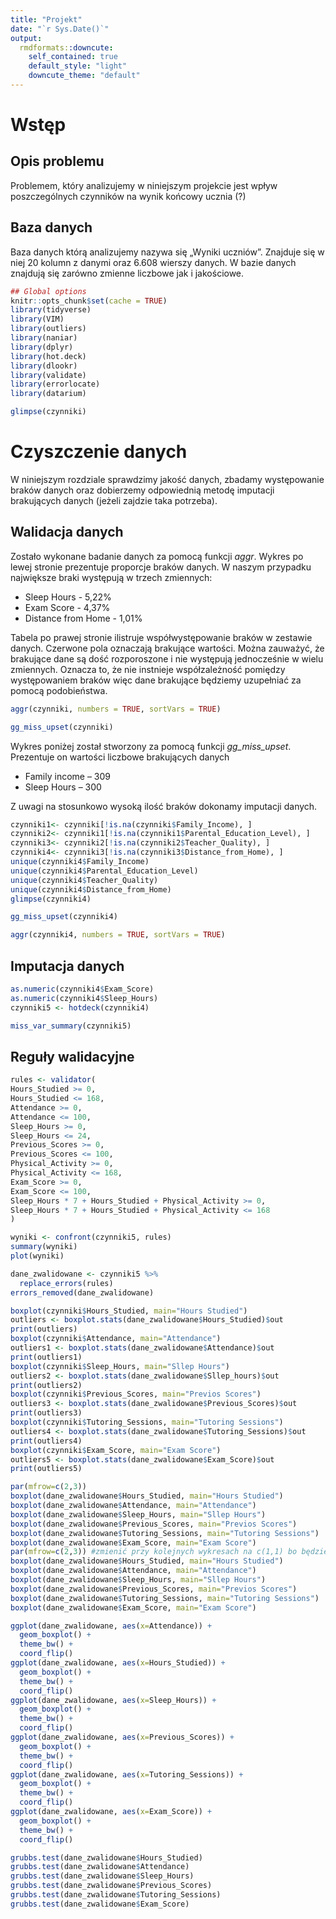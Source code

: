 ```yaml
---
title: "Projekt"
date: "`r Sys.Date()`"
output:
  rmdformats::downcute:
    self_contained: true
    default_style: "light"
    downcute_theme: "default"
---
```


# Wstęp

## Opis problemu

Problemem, który analizujemy w niniejszym projekcie jest wpływ poszczególnych czynników na wynik końcowy ucznia (?)

## Baza danych

Baza danych którą analizujemy nazywa się „Wyniki uczniów”. Znajduje się w niej 20 kolumn z danymi oraz 6.608 wierszy danych. W bazie danych znajdują się zarówno zmienne liczbowe jak i jakościowe.

```r
## Global options
knitr::opts_chunk$set(cache = TRUE)
library(tidyverse)
library(VIM)
library(outliers)
library(naniar)
library(dplyr)
library(hot.deck)
library(dlookr)
library(validate)
library(errorlocate)
library(datarium)
```

```r
glimpse(czynniki)
```

# Czyszczenie danych

W niniejszym rozdziale sprawdzimy jakość danych, zbadamy występowanie braków danych oraz dobierzemy odpowiednią metodę imputacji brakujących danych (jeżeli zajdzie taka potrzeba).

## Walidacja danych

Zostało wykonane badanie danych za pomocą funkcji *aggr*. Wykres po lewej stronie prezentuje proporcje braków danych. W naszym przypadku największe braki występują w trzech zmiennych:

-   Sleep Hours - 5,22%
-   Exam Score - 4,37%
-   Distance from Home - 1,01%

Tabela po prawej stronie ilistruje współwystępowanie braków w zestawie danych. Czerwone pola oznaczają brakujące wartości. Można zauważyć, że brakujące dane są dość rozporoszone i nie występują jednocześnie w wielu zmiennych. Oznacza to, że nie instnieje współzależność pomiędzy występowaniem braków więc dane brakujące będziemy uzupełniać za pomocą podobieństwa.

```r
aggr(czynniki, numbers = TRUE, sortVars = TRUE)
```

```r
gg_miss_upset(czynniki)
```

Wykres poniżej został stworzony za pomocą funkcji *gg_miss_upset*. Prezentuje on wartości liczbowe brakujących danych

-   Family income – 309
-   Sleep Hours – 300

Z uwagi na stosunkowo wysoką ilość braków dokonamy imputacji danych.

```r
czynniki1<- czynniki[!is.na(czynniki$Family_Income), ]
czynniki2<- czynniki1[!is.na(czynniki1$Parental_Education_Level), ]
czynniki3<- czynniki2[!is.na(czynniki2$Teacher_Quality), ]
czynniki4<- czynniki3[!is.na(czynniki3$Distance_from_Home), ]
unique(czynniki4$Family_Income)
unique(czynniki4$Parental_Education_Level)
unique(czynniki4$Teacher_Quality)
unique(czynniki4$Distance_from_Home)
glimpse(czynniki4)
```

```r
gg_miss_upset(czynniki4)
```

```r
aggr(czynniki4, numbers = TRUE, sortVars = TRUE)
```

## Imputacja danych

```r
as.numeric(czynniki4$Exam_Score)
as.numeric(czynniki4$Sleep_Hours)
czynniki5 <- hotdeck(czynniki4)
```

```r
miss_var_summary(czynniki5)
```

## Reguły walidacyjne

```r
rules <- validator(
Hours_Studied >= 0,
Hours_Studied <= 168,
Attendance >= 0, 
Attendance <= 100,
Sleep_Hours >= 0,
Sleep_Hours <= 24, 
Previous_Scores >= 0, 
Previous_Scores <= 100, 
Physical_Activity >= 0,
Physical_Activity <= 168,
Exam_Score >= 0,
Exam_Score <= 100,
Sleep_Hours * 7 + Hours_Studied + Physical_Activity >= 0,
Sleep_Hours * 7 + Hours_Studied + Physical_Activity <= 168
)

wyniki <- confront(czynniki5, rules)
summary(wyniki)
plot(wyniki)

dane_zwalidowane <- czynniki5 %>%
  replace_errors(rules)
errors_removed(dane_zwalidowane)
```

```r
boxplot(czynniki$Hours_Studied, main="Hours Studied") 
outliers <- boxplot.stats(dane_zwalidowane$Hours_Studied)$out 
print(outliers)
boxplot(czynniki$Attendance, main="Attendance")
outliers1 <- boxplot.stats(dane_zwalidowane$Attendance)$out 
print(outliers1)
boxplot(czynniki$Sleep_Hours, main="Sllep Hours")
outliers2 <- boxplot.stats(dane_zwalidowane$Sllep_hours)$out 
print(outliers2)
boxplot(czynniki$Previous_Scores, main="Previos Scores")
outliers3 <- boxplot.stats(dane_zwalidowane$Previous_Scores)$out 
print(outliers3)
boxplot(czynniki$Tutoring_Sessions, main="Tutoring Sessions")
outliers4 <- boxplot.stats(dane_zwalidowane$Tutoring_Sessions)$out 
print(outliers4)
boxplot(czynniki$Exam_Score, main="Exam Score")
outliers5 <- boxplot.stats(dane_zwalidowane$Exam_Score)$out 
print(outliers5)
```

```r
par(mfrow=c(2,3))
boxplot(dane_zwalidowane$Hours_Studied, main="Hours Studied") 
boxplot(dane_zwalidowane$Attendance, main="Attendance")
boxplot(dane_zwalidowane$Sleep_Hours, main="Sllep Hours")
boxplot(dane_zwalidowane$Previous_Scores, main="Previos Scores")
boxplot(dane_zwalidowane$Tutoring_Sessions, main="Tutoring Sessions")
boxplot(dane_zwalidowane$Exam_Score, main="Exam Score")
par(mfrow=c(2,3)) #zmienić przy kolejnych wykresach na c(1,1) bo będzie pamiętać i tworzyć wykresy w blokach 6- wykresowych
boxplot(dane_zwalidowane$Hours_Studied, main="Hours Studied") 
boxplot(dane_zwalidowane$Attendance, main="Attendance")
boxplot(dane_zwalidowane$Sleep_Hours, main="Sllep Hours")
boxplot(dane_zwalidowane$Previous_Scores, main="Previos Scores")
boxplot(dane_zwalidowane$Tutoring_Sessions, main="Tutoring Sessions")
boxplot(dane_zwalidowane$Exam_Score, main="Exam Score")

```

```r
ggplot(dane_zwalidowane, aes(x=Attendance)) +
  geom_boxplot() +
  theme_bw() +
  coord_flip()
ggplot(dane_zwalidowane, aes(x=Hours_Studied)) +
  geom_boxplot() +
  theme_bw() +
  coord_flip()
ggplot(dane_zwalidowane, aes(x=Sleep_Hours)) +
  geom_boxplot() +
  theme_bw() +
  coord_flip()
ggplot(dane_zwalidowane, aes(x=Previous_Scores)) +
  geom_boxplot() +
  theme_bw() +
  coord_flip()
ggplot(dane_zwalidowane, aes(x=Tutoring_Sessions)) +
  geom_boxplot() +
  theme_bw() +
  coord_flip()
ggplot(dane_zwalidowane, aes(x=Exam_Score)) +
  geom_boxplot() +
  theme_bw() +
  coord_flip()
```

```r
grubbs.test(dane_zwalidowane$Hours_Studied)
grubbs.test(dane_zwalidowane$Attendance)
grubbs.test(dane_zwalidowane$Sleep_Hours)
grubbs.test(dane_zwalidowane$Previous_Scores)
grubbs.test(dane_zwalidowane$Tutoring_Sessions)
grubbs.test(dane_zwalidowane$Exam_Score)
```
